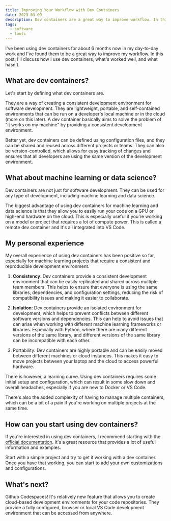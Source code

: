 ```yaml
---
title: Improving Your Workflow with Dev Containers
date: 2023-03-09
description: Dev containers are a great way to improve workflow. In this post, I'll discuss how I use dev containers to improve my workflow. 
tags:
  - software
  - tools
---
```


I've been using dev containers for about 6 months now in my day-to-day work and I've found them to be a great way to improve my workflow. In this post, I'll discuss how I use dev containers, what's worked well, and what hasn't.

## What are dev containers?

Let's start by defining what dev containers are. 

They are a way of creating a consistent development environment for software development. They are lightweight, portable, and self-contained environments that can be run on a developer's local machine or in the cloud (more on this later). A dev container basically aims to solve the problem of "it works on my machine" by providing a consistent development environment.

Better yet, dev containers can be defined using configuration files, and they can be shared and reused across different projects or teams. They can also be version-controlled, which allows for easy tracking of changes and ensures that all developers are using the same version of the development environment.


## What about machine learning or data science?

Dev containers are not just for software development. They can be used for any type of development, including machine learning and data science. 

The biggest advantage of using dev containers for machine learning and data science is that they allow you to easily run your code on a GPU or high-end hardware on the cloud. This is especially useful if you're working on a model or project that requires a lot of compute power. This is called a remote dev container and it's all integrated into VS Code. 

## My personal experience

My overall experience of using dev containers has been positive so far, especially for machine learning projects that require a consistent and reproducible development environment. 

1. **Consistency**: Dev containers provide a consistent development environment that can be easily replicated and shared across multiple team members. This helps to ensure that everyone is using the same libraries, dependencies, and configuration settings, reducing the risk of compatibility issues and making it easier to collaborate.

2. **Isolation**: Dev containers provide an isolated environment for development, which helps to prevent conflicts between different software versions and dependencies. This can help to avoid issues that can arise when working with different machine learning frameworks or libraries. Especially with Python, where there are many different versions of the same library, and different versions of the same library can be incompatible with each other.

3. Portability: Dev containers are highly portable and can be easily moved between different machines or cloud instances. This makes it easy to move projects between your laptop and the cloud to access powerful hardware.

There is however, a learning curve. Using dev containers requires some initial setup and configuration, which can result in some slow down and overall headaches, especially if you are new to Docker or VS Code.

There's also the added complexity of having to manage multiple containers, which can be a bit of a pain if you're working on multiple projects at the same time. 

## How can you start using dev containers?

If you're interested in using dev containers, I recommend starting with the [official documentation](https://containers.dev/). It's a great resource that provides a lot of useful information and examples. 

Start with a simple project and try to get it working with a dev container. Once you have that working, you can start to add your own customizations and configurations. 

## What's next?

Github Codespaces! It's relatively new feature that allows you to create cloud-based development environments for your code repositories. They provide a fully configured, browser or local VS Code development environment that can be accessed from anywhere. 




